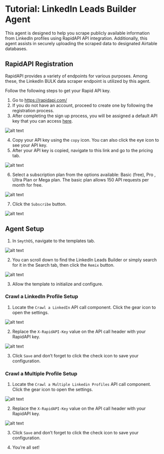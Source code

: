 
# Tutorial: LinkedIn Leads Builder Agent

This agent is designed to help you scrape publicly available information from LinkedIn profiles using RapidAPI API integration. Additionally, this agent assists in securely uploading the scraped data to designated Airtable databases.

## RapidAPI Registration

RapidAPI provides a variety of endpoints for various purposes. Among these, the LinkedIn BULK data scraper endpoint is utilized by this agent.

Follow the following steps to get your Rapid API key.

1. Go to https://rapidapi.com/
2. If you do not have an account, proceed to create one by following the registration process.
3. After completing the sign up process, you will be assigned a default API key that you can access [here](https://rapidapi.com/developer/apps).

<Image src="/img/linkedin_leads_builder_agent/Image 1.png" alt="alt text" />

4. Copy your API key using the `copy` icon. You can also click the eye icon to see your API key. 
5. After your API key is copied, navigate to this link and go to the pricing tab.

<Image src="/img/linkedin_leads_builder_agent/Image 2.png" alt="alt text" />

6. Select a subscription plan from the options available: Basic (free), Pro , Ultra Plan or Mega plan. The basic plan allows 150 API requests per month for free.

<Image src="/img/linkedin_leads_builder_agent/Image 3.png" alt="alt text" />

7. Click the `Subscribe` button.

<Image src="/img/linkedin_leads_builder_agent/Image 4.png" alt="alt text" />

## Agent Setup

1. In `SmythOS`, navigate to the templates tab.

<Image src="/img/linkedin_leads_builder_agent/Image 5.png" alt="alt text" />

2. You can scroll down to find the LinkedIn Leads Builder or simply search for it in the Search tab, then click the `Remix` button.

<Image src="/img/linkedin_leads_builder_agent/Image 6.png" alt="alt text" />

3. Allow the template to initialize and configure.

### Crawl a LinkedIn Profile Setup

1. Locate the `Crawl a LinkedIn` API call component. Click the gear icon to open the settings.

<Image src="/img/linkedin_leads_builder_agent/Image 7.png" alt="alt text" />

2. Replace the `X-RapidAPI-Key` value on the API call header with your RapidAPI key. 

<Image src="/img/linkedin_leads_builder_agent/Image 8.png" alt="alt text" />

3. Click `Save` and don’t forget to click the check icon to save your configuration.

### Crawl a Multiple Profile Setup

1. Locate the `Crawl a Multiple Linkedin Profiles` API call component. Click the gear icon to open the settings.

<Image src="/img/linkedin_leads_builder_agent/Image 9.png" alt="alt text" />

2. Replace the `X-RapidAPI-Key` value on the API call header with your RapidAPI key.

<Image src="/img/linkedin_leads_builder_agent/Image 10.png" alt="alt text" />

3. Click `Save` and don’t forget to click the check icon to save your configuration.

4. You’re all set!
